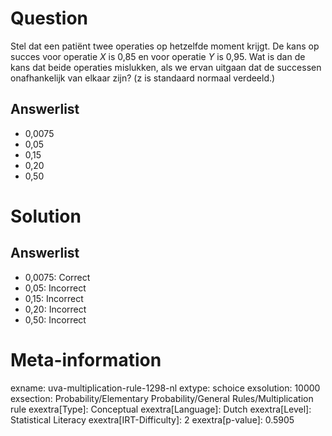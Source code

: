 Question
========

Stel dat een patiënt twee operaties op hetzelfde moment krijgt. De kans
op succes voor operatie *X* is 0,85 en voor operatie *Y* is 0,95. Wat is
dan de kans dat beide operaties mislukken, als we ervan uitgaan dat de
successen onafhankelijk van elkaar zijn? (z is standaard normaal
verdeeld.)

Answerlist
----------

* 0,0075
* 0,05
* 0,15
* 0,20
* 0,50

Solution
========

Answerlist
----------

* 0,0075: Correct
* 0,05: Incorrect
* 0,15: Incorrect
* 0,20: Incorrect
* 0,50: Incorrect

Meta-information
================
exname: uva-multiplication-rule-1298-nl
extype: schoice
exsolution: 10000
exsection: Probability/Elementary Probability/General Rules/Multiplication rule
exextra[Type]: Conceptual
exextra[Language]: Dutch
exextra[Level]: Statistical Literacy
exextra[IRT-Difficulty]: 2
exextra[p-value]: 0.5905
